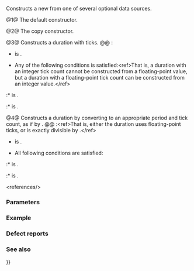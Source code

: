 {{cpp/chrono/duration/title|duration}}
{{cpp/chrono/duration/navbar}}
{{dcl begin}}
{{dcl|num=1|since=c++11|1=
constexpr duration() = default;
}}
{{dcl|num=2|since=c++11|1=
duration( const duration&amp; ) = default;
}}
{{dcl|num=3|since=c++11|
template&lt; class Rep2 &gt;
constexpr explicit duration( const Rep2&amp; r );
}}
{{dcl|num=4|since=c++11|
template&lt; class Rep2, class Period2 &gt;
constexpr duration( const duration&lt;Rep2, Period2&gt;&amp; d );
}}
{{dcl end}}

Constructs a new {{tt|duration}} from one of several optional data sources.

@1@ The default constructor.

@2@ The copy constructor.

@3@ Constructs a duration with {{c|r}} ticks.
@@ {{cpp/enable if|all following conditions are satisfied}}:
* {{c|is_convertible&lt;const Rep2&amp;, Rep&gt;::value}} is {{c|true}}.
* Any of the following conditions is satisfied:&lt;ref&gt;That is, a duration with an integer tick count cannot be constructed from a floating-point value, but a duration with a floating-point tick count can be constructed from an integer value.&lt;/ref&gt;
:* {{c|std::chrono::treat_as_floating_point&lt;Rep&gt;::value}} is {{c|true}}.
:* {{c|std::chrono::treat_as_floating_point&lt;Rep2&gt;::value}} is {{c|false}}.

@4@ Constructs a duration by converting {{c|d}} to an appropriate period and tick count, as if by {{c|std::chrono::duration_cast&lt;duration&gt;(d).count()}}.
@@ {{cpp/enable if|no overflow is induced in the conversion, and any of the following conditions is satisfied}}:&lt;ref&gt;That is, either the duration uses floating-point ticks, or {{tt|Period2}} is exactly divisible by {{tt|Period}}.&lt;/ref&gt;
* {{c|std::chrono::treat_as_floating_point&lt;Rep&gt;::value}} is {{c|true}}.
* All following conditions are satisfied:
:* {{c|std::ratio_divide&lt;Period2, Period&gt;::den}} is {{c|1}}.
:* {{c|std::chrono::treat_as_floating_point&lt;Rep2&gt;::value}} is {{c|false}}.

&lt;references/&gt;

===Parameters===
{{par begin}}
{{par|r|a tick count}}
{{par|d|a duration to copy from}}
{{par end}}

===Example===
{{example
|The following code shows several examples (both valid and invalid) of how to construct durations:
|code=
#include &lt;chrono&gt;

int main()
{
    std::chrono::hours h(1); // one hour
    std::chrono::milliseconds ms{3}; // 3 milliseconds
    std::chrono::duration&lt;int, std::kilo&gt; ks(3); // 3000 seconds
    
    // error: treat_as_floating_point&lt;int&gt;::value == false,
    // This duration allows whole tick counts only
//  std::chrono::duration&lt;int, std::kilo&gt; d3(3.5);
    
    // 30Hz clock using fractional ticks
    std::chrono::duration&lt;double, std::ratio&lt;1, 30&gt;&gt; hz30(3.5);
    
    // 3000 microseconds constructed from 3 milliseconds
    std::chrono::microseconds us = ms;
    // error: 1/1000000 is not divisible by 1/1000
//  std::chrono::milliseconds ms2 = us
    std::chrono::duration&lt;double, std::milli&gt; ms2 = us; // 3.0 milliseconds
}
}}

===Defect reports===
{{dr list begin}}
{{dr list item|wg=lwg|dr=2094|std=C++11|before=for overload {{v|4}}, {{c|std::ratio_divide&lt;Period2, period&gt;::num}}&lt;br&gt;might overflow when evaluating&lt;br&gt;{{c|std::ratio_divide&lt;Period2, period&gt;::den}}|after=overload {{v|4}} does not&lt;br&gt;participate in overload&lt;br&gt;resolution in this case}}
{{dr list item|wg=lwg|dr=3050|std=C++11|before=convertibility constraint used non-const xvalue|after=use const lvalues instead}}
{{dr list end}}

===See also===
{{dsc begin}}
{{dsc inc|cpp/chrono/duration/dsc operator{{=}}}}
{{dsc end}}

{{langlinks|de|es|fr|it|ja|pt|ru|zh}}